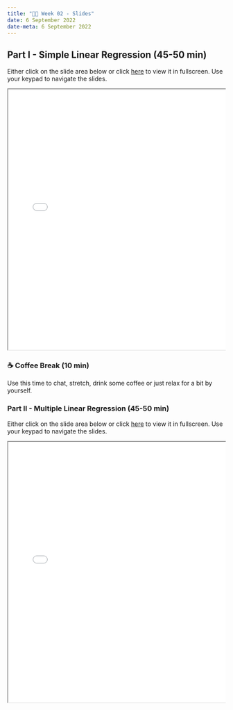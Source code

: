 ---
title: "👨‍🏫 Week 02 - Slides"
date: 6 September 2022
date-meta: 6 September 2022
---

## Part I - Simple Linear Regression (45-50 min)


Either click on the slide area below or click [here](/slides/week02_slides_part1.qmd) to view it in fullscreen.
Use your keypad to navigate the slides.

<div class="container" style="position: relative;overflow: hidden;width: 100%;min-height:600px;">
<iframe src="/slides/week02_slides_part1.html" style="position=absolute;top: 0;left: 0;bottom: 0;right: 0;width: 100%;min-height:600px;"></iframe>
</div>


### ☕ Coffee Break  (10 min)

Use this time to chat, stretch, drink some coffee or just relax for a bit by yourself.

### Part II - Multiple Linear Regression (45-50 min)


Either click on the slide area below or click [here](/slides/week02_slides_part2.qmd) to view it in fullscreen.
Use your keypad to navigate the slides.

<div class="container" style="position: relative;overflow: hidden;width: 100%;min-height:600px;">
<iframe src="/slides/week02_slides_part2.html" style="position=absolute;top: 0;left: 0;bottom: 0;right: 0;width: 100%;min-height:600px;"></iframe>
</div>